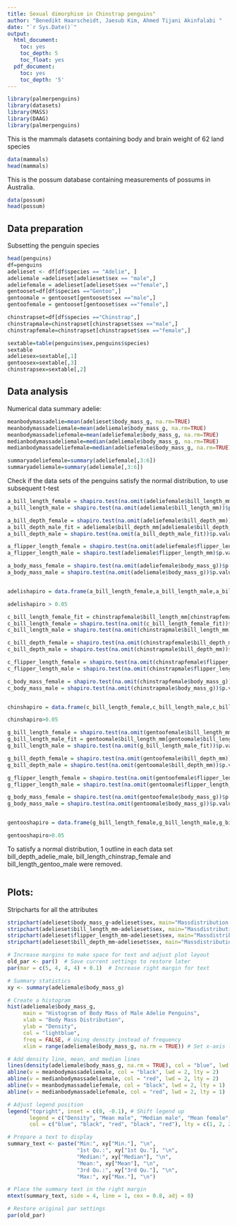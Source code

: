 ```yaml
---
title: Sexual dimorphism in Chinstrap penguins"
author: "Benedikt Haarscheidt, Jaesub Kim, Ahmed Tijani Akinfalabi "
date: "`r Sys.Date()`"
output:
  html_document:
    toc: yes
    toc_depth: 5
    toc_float: yes
  pdf_document:
    toc: yes
    toc_depth: '5'
---
```


```r

library(palmerpenguins)
library(datasets)
library(MASS)
library(DAAG)
library(palmerpenguins)
```

This is the mammals datasets containing body and brain weight of 62 land species

```r
data(mammals)
head(mammals)
```

This is the possum database containing measurements of possums in Australia.

```r
data(possum)
head(possum)
```

## Data preparation

Subsetting the penguin species 
```r
head(penguins)
df=penguins
adelieset <- df[df$species == "Adelie", ]
adeliemale =adelieset[adelieset$sex == "male",]
adeliefemale = adelieset[adelieset$sex =="female",]
gentooset=df[df$species =="Gentoo",]
gentoomale = gentooset[gentooset$sex =="male",]
gentoofemale = gentooset[gentooset$sex =="female",]

chinstrapset=df[df$species =="Chinstrap",]
chinstrapmale=chinstrapset[chinstrapset$sex =="male",]
chinstrapfemale=chinstrapset[chinstrapset$sex =="female",]

```


```r
sextable=table(penguins$sex,penguins$species)
sextable
adeliesex=sextable[,1]
gentoosex=sextable[,3]
chinstrapsex=sextable[,2]

```


## Data analysis

Numerical data summary adelie:

```r
meanbodymassadelie=mean(adelieset$body_mass_g, na.rm=TRUE)
meanbodymassadeliemale=mean(adeliemale$body_mass_g, na.rm=TRUE)
meanbodymassadeliefemale=mean(adeliefemale$body_mass_g, na.rm=TRUE)
medianbodymassadeliemale=median(adeliemale$body_mass_g, na.rm=TRUE)
medianbodymassadeliefemale=median(adeliefemale$body_mass_g, na.rm=TRUE)

summaryadeliefemale=summary(adeliefemale[,3:6])
summaryadeliemale=summary(adeliemale[,3:6])


```

Check if the data sets of the penguins satisfy the normal distribution, to use subsequent t-test 

```r
a_bill_length_female = shapiro.test(na.omit(adeliefemale$bill_length_mm))$p.value
a_bill_length_male = shapiro.test(na.omit(adeliemale$bill_length_mm))$p.value

a_bill_depth_female = shapiro.test(na.omit(adeliefemale$bill_depth_mm))$p.value
a_bill_depth_male_fit = adeliemale$bill_depth_mm[adeliemale$bill_depth_mm<21.2]
a_bill_depth_male = shapiro.test(na.omit(a_bill_depth_male_fit))$p.value

a_flipper_length_female = shapiro.test(na.omit(adeliefemale$flipper_length_mm))$p.value
a_flipper_length_male = shapiro.test(adeliemale$flipper_length_mm)$p.value

a_body_mass_female = shapiro.test(na.omit(adeliefemale$body_mass_g))$p.value
a_body_mass_male = shapiro.test(na.omit(adeliemale$body_mass_g))$p.value


adelishapiro = data.frame(a_bill_length_female,a_bill_length_male,a_bill_depth_female,a_bill_depth_male, a_flipper_length_female,a_flipper_length_male,a_body_mass_female,a_body_mass_male)

adelishapiro > 0.05

c_bill_length_female_fit = chinstrapfemale$bill_length_mm[chinstrapfemale$bill_length_mm<58]
c_bill_length_female = shapiro.test(na.omit(c_bill_length_female_fit))$p.value
c_bill_length_male = shapiro.test(na.omit(chinstrapmale$bill_length_mm))$p.value

c_bill_depth_female = shapiro.test(na.omit(chinstrapfemale$bill_depth_mm))$p.value
c_bill_depth_male = shapiro.test(na.omit(chinstrapmale$bill_depth_mm))$p.value

c_flipper_length_female = shapiro.test(na.omit(chinstrapfemale$flipper_length_mm))$p.value
c_flipper_length_male = shapiro.test(na.omit(chinstrapmale$flipper_length_mm))$p.value

c_body_mass_female = shapiro.test(na.omit(chinstrapfemale$body_mass_g))$p.value
c_body_mass_male = shapiro.test(na.omit(chinstrapmale$body_mass_g))$p.value


chinshapiro = data.frame(c_bill_length_female,c_bill_length_male,c_bill_depth_female,c_bill_depth_male, c_flipper_length_female,c_flipper_length_male,c_body_mass_female,c_body_mass_male)

chinshapiro>0.05

g_bill_length_female = shapiro.test(na.omit(gentoofemale$bill_length_mm))$p.value
g_bill_length_male_fit = gentoomale$bill_length_mm[gentoomale$bill_length_mm<59]
g_bill_length_male = shapiro.test(na.omit(g_bill_length_male_fit))$p.value

g_bill_depth_female = shapiro.test(na.omit(gentoofemale$bill_depth_mm))$p.value
g_bill_depth_male = shapiro.test(na.omit(gentoomale$bill_depth_mm))$p.value

g_flipper_length_female = shapiro.test(na.omit(gentoofemale$flipper_length_mm))$p.value
g_flipper_length_male = shapiro.test(na.omit(gentoomale$flipper_length_mm))$p.value

g_body_mass_female = shapiro.test(na.omit(gentoofemale$body_mass_g))$p.value
g_body_mass_male = shapiro.test(na.omit(gentoomale$body_mass_g))$p.value


gentooshapiro = data.frame(g_bill_length_female,g_bill_length_male,g_bill_depth_female,g_bill_depth_male, g_flipper_length_female,g_flipper_length_male,g_body_mass_female,g_body_mass_male)

gentooshapiro>0.05
```
To satisfy a normal distribution, 1 outline in each data set bill_depth_adelie_male, bill_length_chinstrap_female and bill_length_gentoo_male were removed.


```r

```

## Plots:

Stripcharts for all the attributes
```r
stripchart(adelieset$body_mass_g~adelieset$sex, main="Massdistribution between the biological sexes",method="stack", col=c(2,4))
stripchart(adelieset$bill_length_mm~adelieset$sex, main="Massdistribution between the biological sexes",method="stack", col=c(2,4))
stripchart(adelieset$flipper_length_mm~adelieset$sex, main="Massdistribution between the biological sexes",method="stack", col=c(2,4))
stripchart(adelieset$bill_depth_mm~adelieset$sex, main="Massdistribution between the biological sexes",method="stack", col=c(2,4))

```

```r

# Increase margins to make space for text and adjust plot layout
old_par <- par()  # Save current settings to restore later
par(mar = c(5, 4, 4, 4) + 0.1)  # Increase right margin for text

# Summary statistics
xy <- summary(adeliemale$body_mass_g)

# Create a histogram
hist(adeliemale$body_mass_g,
     main = "Histogram of Body Mass of Male Adelie Penguins",
     xlab = "Body Mass Distribution",
     ylab = "Density",
     col = "lightblue",
     freq = FALSE, # Using density instead of frequency
     xlim = range(adeliemale$body_mass_g, na.rm = TRUE)) # Set x-axis limits

# Add density line, mean, and median lines
lines(density(adeliemale$body_mass_g, na.rm = TRUE), col = "blue", lwd = 2)
abline(v = meanbodymassadeliemale, col = "black", lwd = 2, lty = 2)
abline(v = medianbodymassadeliemale, col = "red", lwd = 2, lty = 2)
abline(v = meanbodymassadeliefemale, col = "black", lwd = 2, lty = 1)
abline(v = medianbodymassadeliefemale, col = "red", lwd = 2, lty = 1)

# Adjust legend position
legend("topright", inset = c(0, -0.1), # Shift legend up
       legend = c("Density", "Mean male", "Median male", "Mean female", "Median female"), 
       col = c("blue", "black", "red", "black", "red"), lty = c(1, 2, 2, 1, 1), lwd = 2)

# Prepare a text to display
summary_text <- paste("Min:", xy["Min."], "\n",
                      "1st Qu.:", xy["1st Qu."], "\n",
                      "Median:", xy["Median"], "\n",
                      "Mean:", xy["Mean"], "\n",
                      "3rd Qu.:", xy["3rd Qu."], "\n",
                      "Max:", xy["Max."], "\n")

# Place the summary text in the right margin
mtext(summary_text, side = 4, line = 1, cex = 0.8, adj = 0)

# Restore original par settings
par(old_par)
```